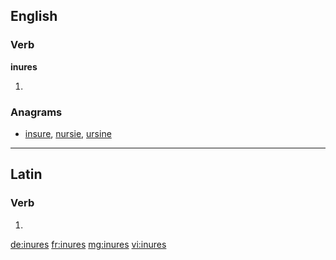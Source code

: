 ==English==

===Verb===
'''inures'''

# {{en-third-person singular of|inure}}

===Anagrams===
* [[insure#English|insure]], [[nursie#English|nursie]], [[ursine#English|ursine]]

----

==Latin==

===Verb===
{{la-verb-form|inūrēs}}

# {{conjugation of|inūrō||2|s|fut|act|ind|lang=la}}

[[de:inures]]
[[fr:inures]]
[[mg:inures]]
[[vi:inures]]